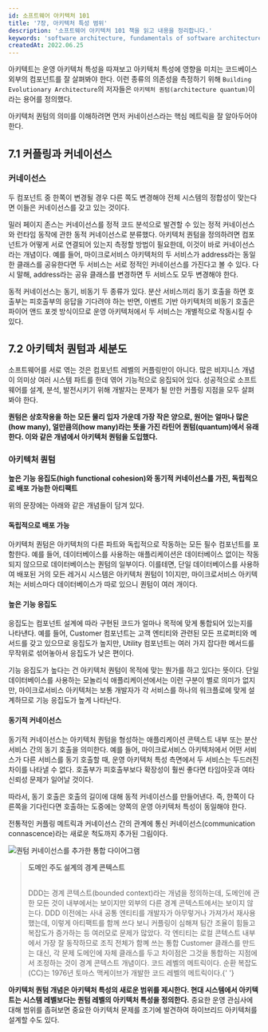 ```yaml
---
id: 소프트웨어 아키텍처 101
title: '7장, 아키텍처 특성 범위'
description: '소프트웨어 아키텍처 101 책을 읽고 내용을 정리합니다.'
keywords: 'software architecture, fundamentals of software architecture, 소프트웨어 아키텍처 101, book, study'
createdAt: 2022.06.25
---
```


아키텍트는 운영 아키텍처 특성을 따져보고 아키텍처 특성에 영향을 미치는 코드베이스 외부의 컴포넌트를 잘 살펴봐야 한다.
이런 종류의 의존성을 측정하기 위해 `Building Evolutionary Architecture`의 저자들은 `아키텍처 퀀텀(architecture quantum)`이라는 용어를 정의했다.

아키텍처 퀀텀의 의미를 이해하려면 먼저 커네이선스라는 핵심 메트릭을 잘 알아두어야 한다.

## 7.1 커플링과 커네이선스

### 커네이선스

두 컴포넌트 중 한쪽이 변경될 경우 다른 쪽도 변경해야 전체 시스템의 정합성이 맞는다면 이들은 커네이선스를 갖고 있는 것이다.

밀러 페이지 존스는 커네이선스를 정적 코드 분석으로 발견할 수 있는 정적 커네이선스와 런타임 동작에 관한 동적 커네이선스로 분류했다. 아키텍처 퀀텀을 정의하려면 컴포넌트가 어떻게 서로 연결되어 있는지 측정할 방법이 필요한데, 이것이 바로 커네이선스라는 개념이다.
예를 들어, 마이크로서비스 아키텍처의 두 서비스가 address라는 동일한 클래스를 공유한다면 두 서비스는 서로 정적인 커네이선스를 가진다고 볼 수 있다. 다시 말해, address라는 공유 클래스를 변경하면 두 서비스도 모두 변경해야 한다.

동적 커네이선스는 동기, 비동기 두 종류가 있다. 분산 서비스끼리 동기 호출을 하면 호출부는 피호출부의 응답을 기다려야 하는 반면, 이벤트 기반 아키텍처의 비동기 호출은 파이어 앤드 포겟 방식이므로 운영 아키텍처에서 두 서비스는 개별적으로 작동시킬 수 있다.

## 7.2 아키텍처 퀀텀과 세분도

소프트웨어를 서로 엮는 것은 컴포넌트 레벨의 커플링만이 아니다. 많은 비지니스 개념이 의미상 여러 시스템 파트를 한데 엮어 기능적으로 응집되어 있다.
성공적으로 소프트웨어를 설계, 분석, 발전시키기 위해 개발자는 문제가 될 만한 커플링 지점을 모두 살펴봐야 한다.

**퀀텀은 상호작용을 하는 모든 물리 입자 가운데 가장 작은 양으로, 원어는 얼마나 많은(how many), 얼만큼의(how many)라는 뜻을 가진 라틴어 퀀텀(quantum)에서 유래한다. 이와 같은 개념에서 아키텍처 퀀텀을 도입했다.**

### 아키텍처 퀀텀

**높은 기능 응집도(high functional cohesion)와 동기적 커네이선스를 가진, 독립적으로 배포 가능한 아티팩트**

위의 문장에는 아래와 같은 개념들이 담겨 있다.

#### 독립적으로 배포 가능

아키텍처 퀀텀은 아키텍처의 다른 파트와 독립적으로 작동하는 모든 필수 컴포넌트를 포함한다. 예를 들어, 데이터베이스를 사용하는 애플리케이션은 데이터베이스 없이는 작동되지 않으므로 데이터베이스는 퀀텀의 일부이다.
이를테면, 단일 데이터베이스를 사용하여 배포된 거의 모든 레거시 시스템은 아키텍처 퀀텀이 1이지만, 마이크로서비스 아키텍처는 서비스마다 데이터베이스가 따로 있으니 퀀텀이 여러 개이다.

#### 높은 기능 응집도

응집도는 컴포넌트 설계에 따라 구현된 코드가 얼마나 목적에 맞게 통합되어 있는지를 나타낸다. 예를 들어, Customer 컴포넌트는 고객 엔티티와 관련된 모든 프로퍼티와 메서드를 갖고 있으므로 응집도가 높지만, Utility 컴포넌트는 여러 가지 잡다한 메서드를 무작위로 섞어놓아서 응집도가 낮은 편이다.

기능 응집도가 높다는 건 아키텍처 퀀텀이 목적에 맞는 뭔가를 하고 있다는 뜻이다.
단일 데이터베이스를 사용하는 모놀리식 애플리케이션에서는 이런 구분이 별로 의미가 없지만, 마이크로서비스 아키텍처는 보통 개발자가 각 서비스를 하나의 워크플로에 맞게 설계하므로 기능 응집도가 높게 나타난다.

#### 동기적 커네이선스

동기적 커네이선스는 아키텍처 퀀텀을 형성하는 애플리케이션 콘텍스트 내부 또는 분산 서비스 간의 동기 호출을 의미한다.
예를 들어, 마이크로서비스 아키텍처에서 어떤 서비스가 다른 서비스를 동기 호출할 때, 운영 아키텍처 특성 측면에서 두 서비스는 두드러진 차이를 나타낼 수 없다. 호출부가 피호출부보다 확장성이 훨씬 좋다면 타임아웃과 여타 신뢰성 문제가 일어날 것이다.

따라서, 동기 호출은 호출의 길이에 대해 동적 커네이선스를 만들어낸다. 즉, 한쪽이 다른쪽을 기다린다면 호출하는 도중에는 양쪽의 운영 아키텍처 특성이 동일해야 한다.

전통적인 커플링 메트릭과 커네이선스 간의 관계에 통신 커네이선스(communication connascence)라는 새로운 척도까지 추가된 그림이다.

<img
  className='w-8/12 m-auto'
  src='/assets/images/software-architecture-101-9.jpg'
  alt='퀀텀 커네이선스를 추가한 통합 다이어그램'
/>
<br />

> **도메인 주도 설계의 경계 콘텍스트**
>
> <br />
> DDD는 경계 콘텍스트(bounded context)라는 개념을 정의하는데, 도메인에 관한 모든 것이 내부에서는 보이지만 외부의 다른 경계
> 콘텍스트에서는 보이지 않는다. DDD 이전에는 사내 공통 엔티티를 개발자가 아무렇거나 가져가서 재사용했는데, 이렇게 아티팩트를
> 함께 쓰다 보니 커플링이 심해져 팀간 조율이 힘들고 복잡도가 증가하는 등 여러모로 문제가 많았다. 각 엔티티는 로컬 콘텍스트
> 내부에서 가장 잘 동작하므로 조직 전체가 함꼐 쓰는 통합 Customer 클래스를 만드는 대신, 각 문제 도메인에 자체 클래스를 두고
> 차이점은 그것을 통합하는 지점에서 조정하는 것이 경계 콘텍스트 개념이다. 코드 레벨의 메트릭이다. 순환 복잡도(CC)는 1976년
> 토마스 맥케이브가 개발한 코드 레벨의 메트릭이다.{' '}

**아키텍처 퀀텀 개념은 아키텍처 특성의 새로운 범위를 제시한다. 현대 시스템에서 아키텍트는 시스템 레벨보다는 퀀텀 레벨의 아키텍처 특성을 정의한다.**
중요한 운영 관심사에 대해 범위를 좁혀보면 중요한 아키텍처 문제를 조기에 발견하여 하이브리드 아키텍처를 설계할 수도 있다.
